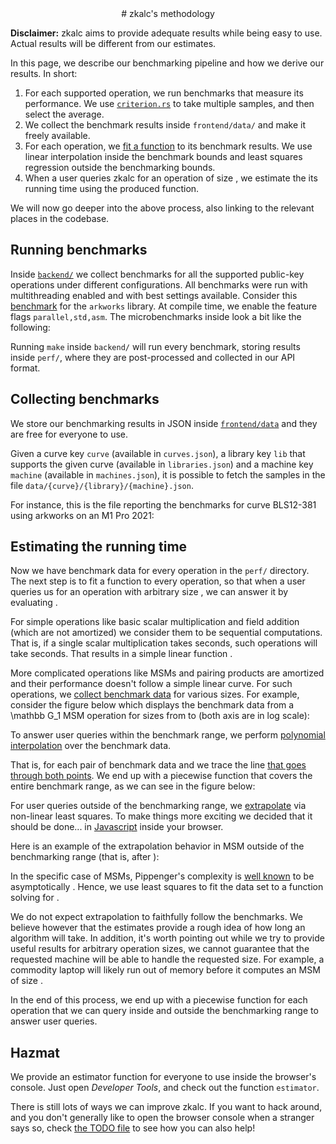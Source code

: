 




<Col span={16} offset={4} style={{ fontSize: "15px"}}>

<center>
<div style={{ fontSize : 20}}>
# zkalc's methodology
</div>
</center>

**Disclaimer:** zkalc aims to provide adequate results while being easy to use. Actual results will be different from our estimates.

In this page, we describe our benchmarking pipeline and how we derive our results. In short:

1. For each supported operation, we run benchmarks that measure its performance. We use [`criterion.rs`](https://github.com/bheisler/criterion.rs) to take multiple samples, and then select the average.
1. We collect the benchmark results inside `frontend/data/` and make it freely available.
1. For each operation, we [fit a function](https://en.wikipedia.org/wiki/Curve_fitting) to its benchmark results. We use linear interpolation inside the benchmark bounds and least squares regression outside the benchmarking bounds.
1. When a user queries zkalc for an operation of size <InlineMath math="n" />, we estimate the its running time using the produced function.

We will now go deeper into the above process, also linking to the relevant places in the codebase.

## Running benchmarks

Inside [`backend/`](https://github.com/asn-d6/zkalc/blob/main/backend/) we collect benchmarks for all the supported public-key operations under different configurations. All benchmarks were run with multithreading enabled and with best settings available.
Consider this [benchmark](https://github.com/asn-d6/zkalc/blob/main/backend/arkworks/benches/bench_arkworks.rs) for the `arkworks` library. At compile time, we enable the feature flags `parallel,std,asm`. The microbenchmarks inside look a bit like the following:

<GitHubFile url="https://github.com/asn-d6/zkalc/blob/main/backend/arkworks/benches/bench_arkworks.rs#L24-L31" />

Running `make` inside `backend/` will run every benchmark, storing results inside `perf/`, where they are post-processed and collected in our API format.

## Collecting benchmarks

We store our benchmarking results in JSON inside [`frontend/data`](https://github.com/asn-d6/zkalc/tree/main/frontend/data) and they are free for everyone to use.

Given a curve key `curve` (available in `curves.json`), a library key `lib` that supports the given curve (available in `libraries.json`) and a machine key `machine` (available in `machines.json`), it is possible to fetch the samples in the file `data/{curve}/{library}/{machine}.json`.

For instance, this is the file reporting the benchmarks for curve BLS12-381 using arkworks on an M1 Pro 2021:

<GitHubFile url="https://github.com/asn-d6/zkalc/blob/main/frontend/data/bls12-381/arkworks/m1pro.json" />


## Estimating the running time

Now we have benchmark data for every operation in the `perf/` directory. The next step is to fit a function <InlineMath math="f(x)" /> to every operation, so that when a user queries us for an operation with arbitrary size <InlineMath math="n" />, we can answer it by evaluating  <InlineMath math="f(n)" />.

For simple operations like basic scalar multiplication and field addition (which are not amortized) we consider them to be sequential computations. That is, if a single scalar multiplication takes <InlineMath math="x" /> seconds, <InlineMath math="n" /> such operations will take <InlineMath math="n \cdot x" /> seconds. That results in a simple linear function <InlineMath math="f(x) = n \cdot x" />.

More complicated operations like MSMs and pairing products are amortized and their performance doesn't follow a simple linear curve.
For such operations, we [collect benchmark data](https://github.com/asn-d6/zkalc/blob/main/backend/arkworks/benches/bench_arkworks.rs#L52) for various sizes. For example, consider the figure below which displays the benchmark data from a <InlineMath>\mathbb G_1</InlineMath> MSM operation for sizes from <InlineMath math="2" /> to  <InlineMath math="2^{21}" /> (both axis are in log scale):

<PlotPoints />

To answer user queries within the benchmark range, we perform [polynomial interpolation](https://www.youtube.com/watch?v=yQsDxOdn1hk) over the benchmark data.

That is, for each pair of benchmark data <InlineMath math="(x_i, f(x_i))" /> and <InlineMath math="(x_{i+1}, f(x_{i+1}))" /> we trace the line [that goes through both points](https://github.com/asn-d6/zkalc/blob/main/frontend/lib/estimates.js#L26). We end up with a piecewise function that covers the entire benchmark range, as we can see in the figure below:

<PlotPointsAndEstimates />

For user queries outside of the benchmarking range, we [extrapolate](https://en.wikipedia.org/wiki/Extrapolation) via non-linear least squares. To make things more exciting we decided that it should be done... in [Javascript](https://github.com/asn-d6/zkalc/blob/main/frontend/lib/estimates.js) inside your browser.

Here is an example of the extrapolation behavior in MSM outside of the benchmarking range (that is, after <InlineMath math="2^{21}" />):

<PlotExtrapolation />

In the specific case of MSMs, Pippenger's complexity is [well known](https://jbootle.github.io/Misc/pippenger.pdf) to be asymptotically <InlineMath math="O({n} / {\log n})" />. Hence, we use least squares to fit the data set to a function <InlineMath math="h(x) = \frac{a x + b}{\log x}" /> solving for <InlineMath math="a, b" /> .

We do not expect extrapolation to faithfully follow the benchmarks. We believe however that the estimates provide a rough idea of how long an algorithm will take. In addition, it's worth pointing out while we try to provide useful results for arbitrary operation sizes, we cannot guarantee that the requested machine will be able to handle the requested size. For example, a commodity laptop will likely run out of memory before it computes an MSM of size <InlineMath math="2^{28}" />.

In the end of this process, we end up with a piecewise function for each operation that we can query inside and outside the benchmarking range to answer user queries.

## Hazmat

We provide an estimator function for everyone to use inside the browser's console. Just open _Developer Tools_,
and check out the function `estimator`.

There is still lots of ways we can improve zkalc. If you want to hack around, and you don't generally like to open the browser console when a stranger says so, check [the TODO file](https://github.com/asn-d6/zkalc/blob/main/TODO.md) to see how you can also help!

</Col>

